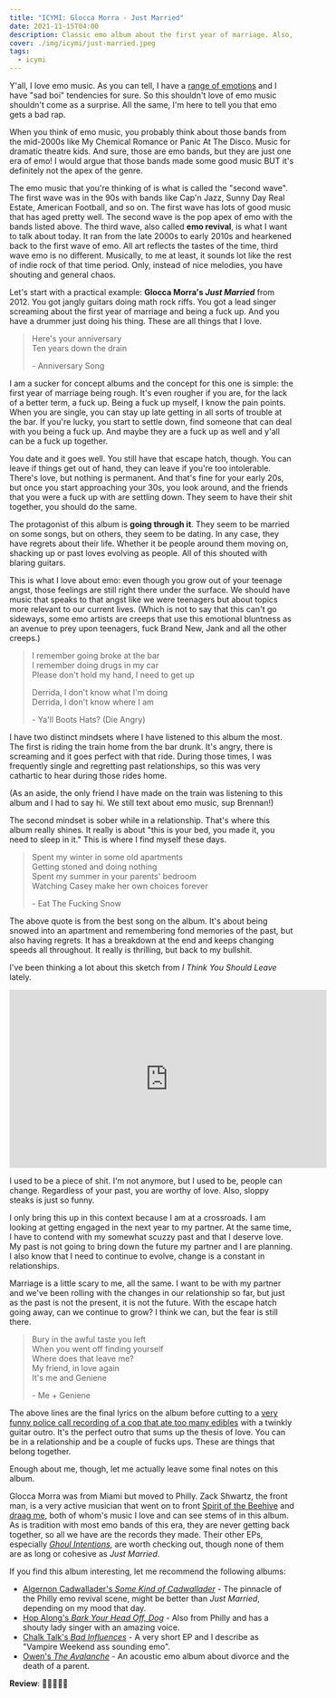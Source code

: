 ```yaml
---
title: "ICYMI: Glocca Morra - Just Married"
date: 2021-11-15T04:00
description: Classic emo album about the first year of marriage. Also, a quick primer on emo music.
cover: ./img/icymi/just-married.jpeg
tags:
  - icymi
---
```



<BandcampAlbumEmbed 
  name="Just Married" 
  artist="Glocca Morra" 
  id="3914936245"
  url="https://gloccamorradied.bandcamp.com/album/just-married-2"
  className="float-right"
/>

Y'all, I love emo music. As you can tell, I have a [range of emotions](/feelings) and I have "sad boi" tendencies for
sure. So this shouldn't love of emo music shouldn't come as a surprise. All the same, I'm here to tell you that emo gets
a bad rap.

When you think of emo music, you probably think about those bands from the mid-2000s like My Chemical Romance or Panic
At The Disco. Music for dramatic theatre kids. And sure, those are emo bands, but they are just one era of emo! I would
argue that those bands made some good music BUT it's definitely not the apex of the genre.

The emo music that you're thinking of is what is called the "second wave". The first wave was in the 90s with bands like
Cap'n Jazz, Sunny Day Real Estate, American Football, and so on. The first wave has lots of good music that has aged
pretty well. The second wave is the pop apex of emo with the bands listed above. The third wave, also called **emo
revival**, is what I want to talk about today. It ran from the late 2000s to early 2010s and hearkened back to the first
wave of emo. All art reflects the tastes of the time, third wave emo is no different. Musically, to me at least, it
sounds lot like the rest of indie rock of that time period. Only, instead of nice melodies, you have shouting and
general chaos.

Let's start with a practical example: **Glocca Morra's _Just Married_** from 2012. You got jangly guitars doing math
rock riffs. You got a lead singer screaming about the first year of marriage and being a fuck up. And you have a drummer
just doing his thing. These are all things that I love.

> Here's your anniversary <br />
> Ten years down the drain
>
> \- Anniversary Song

I am a sucker for concept albums and the concept for this one is simple: the first year of marriage being rough. It's
even rougher if you are, for the lack of a better term, a fuck up. Being a fuck up myself, I know the pain points. When
you are single, you can stay up late getting in all sorts of trouble at the bar. If you're lucky, you start to settle
down, find someone that can deal with you being a fuck up. And maybe they are a fuck up as well and y'all can be a fuck
up together.

You date and it goes well. You still have that escape hatch, though. You can leave if things get out of hand, they can
leave if you're too intolerable. There's love, but nothing is permanent. And that's fine for your early 20s, but once
you start approaching your 30s, you look around, and the friends that you were a fuck up with are settling down. They
seem to have their shit together, you should do the same.

The protagonist of this album is **going through it**. They seem to be married on some songs, but on others, they seem
to be dating. In any case, they have regrets about their life. Whether it be people around them moving on, shacking up
or past loves evolving as people. All of this shouted with blaring guitars.

This is what I love about emo: even though you grow out of your teenage angst, those feelings are still right there
under the surface. We should have music that speaks to that angst like we were teenagers but about topics more relevant
to our current lives. (Which is not to say that this can't go sideways, some emo artists are creeps that use this
emotional bluntness as an avenue to prey upon teenagers, fuck Brand New, Jank and all the other creeps.)

> I remember going broke at the bar <br />
> I remember doing drugs in my car <br />
> Please don't hold my hand, I need to get up <br />
> 
> Derrida, I don't know what I'm doing <br />
> Derrida, I don't know where I am
>
> \- Ya'll Boots Hats? (Die Angry)

I have two distinct mindsets where I have listened to this album the most. The first is riding the train home from the
bar drunk. It's angry, there is screaming and it goes perfect with that ride. During those times, I was frequently
single and regretting past relationships, so this was very cathartic to hear during those rides home.

(As an aside, the only friend I have made on the train was listening to this album and I had to say hi. We still text
about emo music, sup Brennan!)

The second mindset is sober while in a relationship. That's where this album really shines. It really is about "this is
your bed, you made it, you need to sleep in it." This is where I find myself these days.

> Spent my winter in some old apartments <br />
> Getting stoned and doing nothing <br />
> Spent my summer in your parents' bedroom <br />
> Watching Casey make her own choices forever 
>
> \- Eat The Fucking Snow

The above quote is from the best song on the album. It's about being snowed into an apartment and remembering fond
memories of the past, but also having regrets. It has a breakdown at the end and keeps changing speeds all throughout.
It really is thrilling, but back to my bullshit.

I've been thinking a lot about this sketch from _I Think You Should Leave_ lately.

<iframe width="560" height="315" src="https://www.youtube.com/embed/buK45NW_ikI" title="YouTube video player" frameborder="0" allow="accelerometer; autoplay; clipboard-write; encrypted-media; gyroscope; picture-in-picture" allowfullscreen></iframe>

I used to be a piece of shit. I'm not anymore, but I used to be, people can change. Regardless of your past, you are
worthy of love. Also, sloppy steaks is just so funny.

I only bring this up in this context because I am at a crossroads. I am looking at getting engaged in the next year to
my partner. At the same time, I have to contend with my somewhat scuzzy past and that I deserve love. My past is not
going to bring down the future my partner and I are planning. I also know that I need to continue to evolve, change is
a constant in relationships.

Marriage is a little scary to me, all the same. I want to be with my partner and we've been rolling with the changes in
our relationship so far, but just as the past is not the present, it is not the future. With the escape hatch going
away, can we continue to grow? I think we can, but the fear is still there.

> Bury in the awful taste you left <br />
> When you went off finding yourself <br />
> Where does that leave me? <br />
> My friend, in love again <br />
> It's me and Geniene
>
> \- Me + Geniene

The above lines are the final lyrics on the album before cutting to a [very funny police call recording of a cop that
ate too many edibles][edibles] with a twinkly guitar outro. It's the perfect outro that sums up the thesis of love. You
can be in a relationship and be a couple of fucks ups. These are things that belong together.

Enough about me, though, let me actually leave some final notes on this album.

Glocca Morra was from Miami but moved to Philly. Zack Shwartz, the front man, is a very active musician that went on to
front [Spirit of the Beehive][sotbh] and [draag me][draag], both of whom's music I love and can see stems of in this
album. As is tradition with most emo bands of this era, they are never getting back together, so all we have are the
records they made. Their other EPs, especially [_Ghoul Intentions_][ghoul-intentions], are worth checking out, though
none of them are as long or cohesive as _Just Married_.

If you find this album interesting, let me recommend the following albums: 

* [Algernon Cadwallader's _Some Kind of Cadwallader_][cadwallader] - The pinnacle of the Philly emo revival scene, might
  be better than _Just Married_, depending on my mood that day.
* [Hop Along's _Bark Your Head Off, Dog_][hop-along] - Also from Philly and has a shouty lady singer with an amazing
  voice.
* [Chalk Talk's _Bad Influences_][chalk-talk] - A very short EP and I describe as "Vampire Weekend ass sounding emo".
* [Owen's _The Avalanche_][owen] - An acoustic emo album about divorce and the death of a parent.

**Review**: 🌟🌟🌟🌟🌟

[edibles]: https://www.youtube.com/watch?v=cvct5fgEH_U
[sotbh]: https://spiritofthebeehive.bandcamp.com/album/entertainment-death
[draag]: https://draagme.bandcamp.com/album/i-am-gambling-with-my-life
[cadwallader]: https://algernoncadwallader.bandcamp.com/album/some-kind-of-cadwallader-2
[hop-along]: https://hopalong.bandcamp.com/album/bark-your-head-off-dog
[chalk-talk]: https://chalktalk.bandcamp.com/album/bad-influences
[ghoul-intentions]: https://gloccamorradied.bandcamp.com/album/ghoul-intentions
[owen]: https://owenmusic.bandcamp.com/album/the-avalanche
